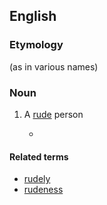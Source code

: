 ==English==

===Etymology===
{{suffix|rude|by|alt2=sby|lang=en}} (as in various names)

===Noun===
{{en-noun|s|rudesbies}}

# {{label|en|archaic}} A [[rude]] person
#* {{quote-book|year=1601|title=[[w:Twelfth Night|Twelfth Night]]|author=[[w:William Shakespeare|William Shakespeare]]|section=Act IV, scene I|passage=Will it be ever thus? Ungracious wretch, / Fit for the mountains and the barbarous caves, / Where manners ne'er were preach'd! out of my sight! / Be not offended, dear Cesario. / '''Rudesby''', be gone!}}

====Related terms====
* [[rudely]]
* [[rudeness]]